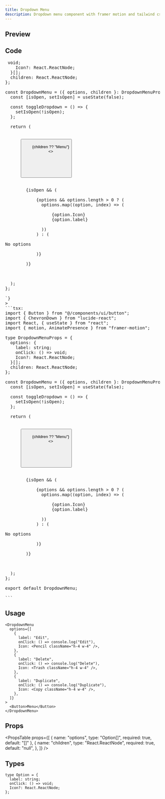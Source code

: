 ```yaml
---
title: Dropdown Menu
description: Dropdown menu component with framer motion and tailwind css.
---
```


## Preview

<Preview>
  <DropdownMenuRenderer />
</Preview>

## Code

<Pre
  raw={`import { Button } from "@/components/ui/button";

type DropdownMenuProps = {
  options: {
    label: string;
    onClick: () => void;
    Icon?: React.ReactNode;
  }[];
  children: React.ReactNode;
};

const DropdownMenu = ({ options, children }: DropdownMenuProps) => {
  const [isOpen, setIsOpen] = useState(false);

  const toggleDropdown = () => {
    setIsOpen(!isOpen);
  };

  return (
    <div className="relative">
      <Button
        onClick={toggleDropdown}
        className="px-4 py-2 bg-[#11111198] hover:bg-[#111111d1] shadow-[0_0_20px_rgba(0,0,0,0.2)] border-none rounded-xl backdrop-blur-sm"
      >
        {children ?? "Menu"}
        <>
          <motion.span
            className="ml-2"
            animate={{ rotate: isOpen ? 180 : 0 }}
            transition={{ duration: 0.4, ease: "easeInOut", type: "spring" }}
          >
            <ChevronDown className="h-4 w-4" />
          </motion.span>
        </>
      </Button>

      <AnimatePresence>
        {isOpen && (
          <motion.div
            initial={{ y: -5, scale: 0.95, filter: "blur(10px)" }}
            animate={{ y: 0, scale: 1, filter: "blur(0px)" }}
            exit={{ y: -5, scale: 0.95, opacity: 0, filter: "blur(10px)" }}
            transition={{ duration: 0.6, ease: "circInOut", type: "spring" }}
            className="absolute z-10 w-48 mt-2 p-1 bg-[#11111198] rounded-xl shadow-[0_0_20px_rgba(0,0,0,0.2)] backdrop-blur-sm flex flex-col gap-2"
          >
            {options && options.length > 0 ? (
              options.map((option, index) => (
                <motion.button
                  initial={{
                    opacity: 0,
                    x: 10,
                    scale: 0.95,
                    filter: "blur(10px)",
                  }}
                  animate={{ opacity: 1, x: 0, scale: 1, filter: "blur(0px)" }}
                  exit={{
                    opacity: 0,
                    x: 10,
                    scale: 0.95,
                    filter: "blur(10px)",
                  }}
                  transition={{
                    duration: 0.4,
                    delay: index * 0.1,
                    ease: "easeInOut",
                    type: "spring",
                  }}
                  whileHover={{
                    backgroundColor: "#11111140",
                    transition: {
                      duration: 0.4,
                      ease: "easeInOut",
                    },
                  }}
                  whileTap={{
                    scale: 0.95,
                    transition: {
                      duration: 0.2,
                      ease: "easeInOut",
                    },
                  }}
                  key={option.label}
                  onClick={option.onClick}
                  className="px-2 py-3 cursor-pointer text-white text-sm rounded-lg w-full text-left flex items-center gap-x-2"
                >
                  {option.Icon}
                  {option.label}
                </motion.button>
              ))
            ) : (
              <div className="px-4 py-2 text-white text-xs">No options</div>
            )}
          </motion.div>
        )}
      </AnimatePresence>
    </div>
  );
};

`}
>
```tsx: 
import { Button } from "@/components/ui/button";
import { ChevronDown } from "lucide-react";
import React, { useState } from "react";
import { motion, AnimatePresence } from "framer-motion";

type DropdownMenuProps = {
  options: {
    label: string;
    onClick: () => void;
    Icon?: React.ReactNode;
  }[];
  children: React.ReactNode;
};

const DropdownMenu = ({ options, children }: DropdownMenuProps) => {
  const [isOpen, setIsOpen] = useState(false);

  const toggleDropdown = () => {
    setIsOpen(!isOpen);
  };

  return (
    <div className="relative">
      <Button
        onClick={toggleDropdown}
        className="px-4 py-2 bg-[#11111198] hover:bg-[#111111d1] shadow-[0_0_20px_rgba(0,0,0,0.2)] border-none rounded-xl backdrop-blur-sm"
      >
        {children ?? "Menu"}
        <>
          <motion.span
            className="ml-2"
            animate={{ rotate: isOpen ? 180 : 0 }}
            transition={{ duration: 0.4, ease: "easeInOut", type: "spring" }}
          >
            <ChevronDown className="h-4 w-4" />
          </motion.span>
        </>
      </Button>

      <AnimatePresence>
        {isOpen && (
          <motion.div
            initial={{ y: -5, scale: 0.95, filter: "blur(10px)" }}
            animate={{ y: 0, scale: 1, filter: "blur(0px)" }}
            exit={{ y: -5, scale: 0.95, opacity: 0, filter: "blur(10px)" }}
            transition={{ duration: 0.6, ease: "circInOut", type: "spring" }}
            className="absolute z-10 w-48 mt-2 p-1 bg-[#11111198] rounded-xl shadow-[0_0_20px_rgba(0,0,0,0.2)] backdrop-blur-sm flex flex-col gap-2"
          >
            {options && options.length > 0 ? (
              options.map((option, index) => (
                <motion.button
                  initial={{
                    opacity: 0,
                    x: 10,
                    scale: 0.95,
                    filter: "blur(10px)",
                  }}
                  animate={{ opacity: 1, x: 0, scale: 1, filter: "blur(0px)" }}
                  exit={{
                    opacity: 0,
                    x: 10,
                    scale: 0.95,
                    filter: "blur(10px)",
                  }}
                  transition={{
                    duration: 0.4,
                    delay: index * 0.1,
                    ease: "easeInOut",
                    type: "spring",
                  }}
                  whileHover={{
                    backgroundColor: "#11111140",
                    transition: {
                      duration: 0.4,
                      ease: "easeInOut",
                    },
                  }}
                  whileTap={{
                    scale: 0.95,
                    transition: {
                      duration: 0.2,
                      ease: "easeInOut",
                    },
                  }}
                  key={option.label}
                  onClick={option.onClick}
                  className="px-2 py-3 cursor-pointer text-white text-sm rounded-lg w-full text-left flex items-center gap-x-2"
                >
                  {option.Icon}
                  {option.label}
                </motion.button>
              ))
            ) : (
              <div className="px-4 py-2 text-white text-xs">No options</div>
            )}
          </motion.div>
        )}
      </AnimatePresence>
    </div>
  );
};

export default DropdownMenu;

```
</Pre>

## Usage

```tsx
<DropdownMenu
  options={[
    {
      label: "Edit",
      onClick: () => console.log("Edit"),
      Icon: <Pencil className="h-4 w-4" />,
    },
    {
      label: "Delete",
      onClick: () => console.log("Delete"),
      Icon: <Trash className="h-4 w-4" />,
    },
    {
      label: "Duplicate",
      onClick: () => console.log("Duplicate"),
      Icon: <Copy className="h-4 w-4" />,
    },
  ]}
>
  <Button>Menu</Button>
</DropdownMenu>
```

## Props

<PropsTable
  props={[
    { name: "options", type: "Option[]", required: true, default: "[]" },
    {
      name: "children",
      type: "React.ReactNode",
      required: true,
      default: "null",
    },
  ]}
/>

## Types

```tsx
type Option = {
  label: string;
  onClick: () => void;
  Icon?: React.ReactNode;
};
```
